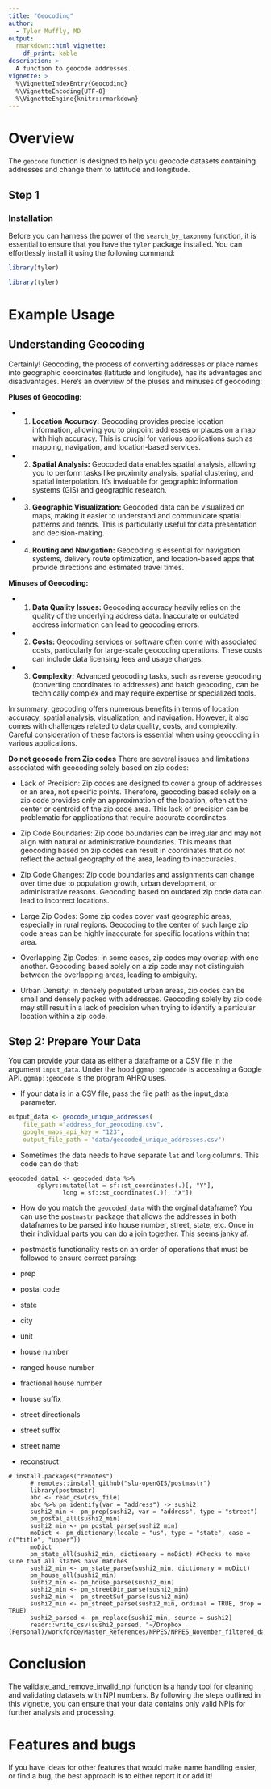 ```yaml
---
title: "Geocoding"
author: 
  - Tyler Muffly, MD
output: 
  rmarkdown::html_vignette:
    df_print: kable
description: >
  A function to geocode addresses.
vignette: >
  %\VignetteIndexEntry{Geocoding}
  %\VignetteEncoding{UTF-8}
  %\VignetteEngine{knitr::rmarkdown}
---
```

# Overview
The `geocode` function is designed to help you geocode datasets containing addresses and change them to lattitude and longitude.  

## Step 1
### Installation
Before you can harness the power of the `search_by_taxonomy` function, it is essential to ensure that you have the `tyler` package installed. You can effortlessly install it using the following command:

```r
library(tyler)
```
```r
library(tyler)
```

# Example Usage
## Understanding Geocoding
Certainly! Geocoding, the process of converting addresses or place names into geographic coordinates (latitude and longitude), has its advantages and disadvantages. Here's an overview of the pluses and minuses of geocoding:

**Pluses of Geocoding:**

* 1. **Location Accuracy:** Geocoding provides precise location information, allowing you to pinpoint addresses or places on a map with high accuracy. This is crucial for various applications such as mapping, navigation, and location-based services.

* 2. **Spatial Analysis:** Geocoded data enables spatial analysis, allowing you to perform tasks like proximity analysis, spatial clustering, and spatial interpolation. It's invaluable for geographic information systems (GIS) and geographic research.

* 3. **Geographic Visualization:** Geocoded data can be visualized on maps, making it easier to understand and communicate spatial patterns and trends. This is particularly useful for data presentation and decision-making.

* 4. **Routing and Navigation:** Geocoding is essential for navigation systems, delivery route optimization, and location-based apps that provide directions and estimated travel times.

**Minuses of Geocoding:**

* 1. **Data Quality Issues:** Geocoding accuracy heavily relies on the quality of the underlying address data. Inaccurate or outdated address information can lead to geocoding errors.

* 2. **Costs:** Geocoding services or software often come with associated costs, particularly for large-scale geocoding operations. These costs can include data licensing fees and usage charges.

* 3. **Complexity:** Advanced geocoding tasks, such as reverse geocoding (converting coordinates to addresses) and batch geocoding, can be technically complex and may require expertise or specialized tools.

In summary, geocoding offers numerous benefits in terms of location accuracy, spatial analysis, visualization, and navigation. However, it also comes with challenges related to data quality, costs, and complexity. Careful consideration of these factors is essential when using geocoding in various applications.

**Do not geocode from Zip codes**
There are several issues and limitations associated with geocoding solely based on zip codes:

* Lack of Precision: Zip codes are designed to cover a group of addresses or an area, not specific points. Therefore, geocoding based solely on a zip code provides only an approximation of the location, often at the center or centroid of the zip code area. This lack of precision can be problematic for applications that require accurate coordinates.

* Zip Code Boundaries: Zip code boundaries can be irregular and may not align with natural or administrative boundaries. This means that geocoding based on zip codes can result in coordinates that do not reflect the actual geography of the area, leading to inaccuracies.

* Zip Code Changes: Zip code boundaries and assignments can change over time due to population growth, urban development, or administrative reasons. Geocoding based on outdated zip code data can lead to incorrect locations.

* Large Zip Codes: Some zip codes cover vast geographic areas, especially in rural regions. Geocoding to the center of such large zip code areas can be highly inaccurate for specific locations within that area.

* Overlapping Zip Codes: In some cases, zip codes may overlap with one another. Geocoding based solely on a zip code may not distinguish between the overlapping areas, leading to ambiguity.

* Urban Density: In densely populated urban areas, zip codes can be small and densely packed with addresses. Geocoding solely by zip code may still result in a lack of precision when trying to identify a particular location within a zip code.

## Step 2: Prepare Your Data
You can provide your data as either a dataframe or a CSV file in the argument `input_data`.  Under the hood `ggmap::geocode` is accessing a Google API.  `ggmap::geocode` is the program AHRQ uses.  

* If your data is in a CSV file, pass the file path as the input_data parameter.

```r
output_data <- geocode_unique_addresses(
    file_path ="address_for_geocoding.csv",
    google_maps_api_key = "123",
    output_file_path = "data/geocoded_unique_addresses.csv")
```

* Sometimes the data needs to have separate `lat` and `long` columns.  This code can do that:
```
geocoded_data1 <- geocoded_data %>%
        dplyr::mutate(lat = sf::st_coordinates(.)[, "Y"],
               long = sf::st_coordinates(.)[, "X"])
```

* How do you match the `geocoded_data` with the orginal dataframe?  You can use the `postmastr` package that allows the addresses in both dataframes to be parsed into house number, street, state, etc.  Once in their individual parts you can do a join together.  This seems janky af.  

* postmast’s functionality rests on an order of operations that must be followed to ensure correct parsing:

* prep
* postal code
* state
* city
* unit
* house number
* ranged house number
* fractional house number
* house suffix
* street directionals
* street suffix
* street name
* reconstruct
```
# install.packages("remotes")
      # remotes::install_github("slu-openGIS/postmastr")
      library(postmastr)
      abc <- read_csv(csv_file)
      abc %>% pm_identify(var = "address") -> sushi2
      sushi2_min <- pm_prep(sushi2, var = "address", type = "street")
      pm_postal_all(sushi2_min)
      sushi2_min <- pm_postal_parse(sushi2_min)
      moDict <- pm_dictionary(locale = "us", type = "state", case = c("title", "upper"))
      moDict
      pm_state_all(sushi2_min, dictionary = moDict) #Checks to make sure that all states have matches
      sushi2_min <- pm_state_parse(sushi2_min, dictionary = moDict)
      pm_house_all(sushi2_min)
      sushi2_min <- pm_house_parse(sushi2_min)
      sushi2_min <- pm_streetDir_parse(sushi2_min)
      sushi2_min <- pm_streetSuf_parse(sushi2_min)
      sushi2_min <- pm_street_parse(sushi2_min, ordinal = TRUE, drop = TRUE)
      sushi2_parsed <- pm_replace(sushi2_min, source = sushi2)
      readr::write_csv(sushi2_parsed, "~/Dropbox (Personal)/workforce/Master_References/NPPES/NPPES_November_filtered_data_address_parsed.csv")
```

# Conclusion
The validate_and_remove_invalid_npi function is a handy tool for cleaning and validating datasets with NPI numbers. By following the steps outlined in this vignette, you can ensure that your data contains only valid NPIs for further analysis and processing.

# Features and bugs
If you have ideas for other features that would make name handling easier, or find a bug, the best approach is to either report it or add it!
